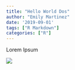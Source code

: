 ```yaml
---
title: "Hello World Dos"
author: "Emily Martinez"
date: '2019-09-01'
tags: ["R Markdown"]
categories: ["R"]
---
```

<!--more-->
Lorem Ipsum

![](https://media.giphy.com/media/Wj7lNjMNDxSmc/giphy.gif)

